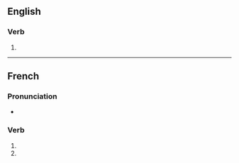{{also|particularisés}}
==English==

===Verb===
{{head|en|verb form}}

# {{en-third-person singular of|particularise}}

----

==French==

===Pronunciation===
* {{homophones|particularise|particularisent|lang=fr}}

===Verb===
{{head|fr|verb form}}

# {{inflection of|particulariser||2|s|pres|ind|lang=fr}}
# {{inflection of|particulariser||2|s|pres|sub|lang=fr}}